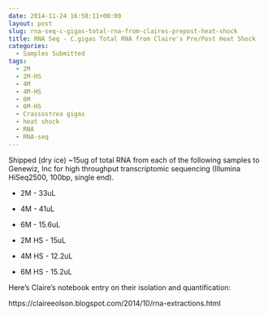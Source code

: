 ```yaml
---
date: 2014-11-24 16:58:11+00:00
layout: post
slug: rna-seq-c-gigas-total-rna-from-claires-prepost-heat-shock
title: RNA Seq - C.gigas Total RNA from Claire's Pre/Post Heat Shock
categories:
  - Samples Submitted
tags:
  - 2M
  - 2M-HS
  - 4M
  - 4M-HS
  - 6M
  - 6M-HS
  - Crassostrea gigas
  - heat shock
  - RNA
  - RNA-seq
---
```


Shipped (dry ice) ~15ug of total RNA from each of the following samples to Genewiz, Inc for high throughput transcriptomic sequencing (Illumina HiSeq2500, 100bp, single end).




    
  * 2M - 33uL

    
  * 4M - 41uL

    
  * 6M - 15.6uL

    
  * 2M HS - 15uL

    
  * 4M HS - 12.2uL

    
  * 6M HS - 15.2uL



Here's Claire's notebook entry on their isolation and quantification:

https://claireeolson.blogspot.com/2014/10/rna-extractions.html
